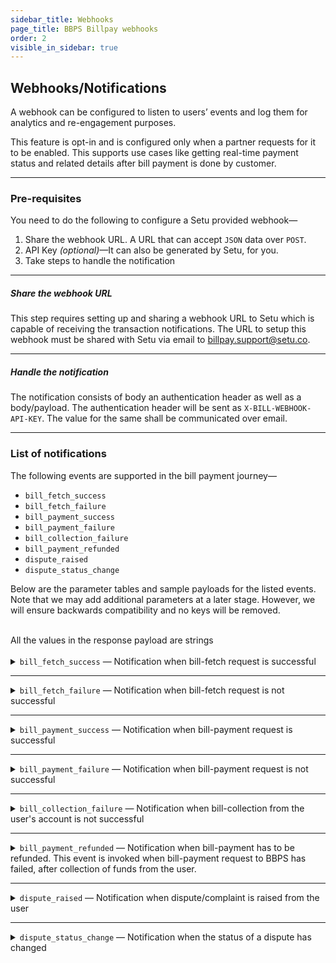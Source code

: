 ```yaml
---
sidebar_title: Webhooks
page_title: BBPS Billpay webhooks
order: 2
visible_in_sidebar: true
---
```


## Webhooks/Notifications

A webhook can be configured to listen to users’ events and log them for analytics and re-engagement purposes.

<Callout type="tip">
  This feature is opt-in and is configured only when a partner requests for it
  to be enabled. This supports use cases like getting real-time payment status
  and related details after bill payment is done by customer.
</Callout>

<br />

<hr class="primary" />

### Pre-requisites

You need to do the following to configure a Setu provided webhook—

1. Share the webhook URL. A URL that can accept `JSON` data over `POST`.
2. API Key _(optional)_—It can also be generated by Setu, for you.
3. Take steps to handle the notification

<hr class="tertiary" />

##### Share the webhook URL

This step requires setting up and sharing a webhook URL to Setu which is capable of receiving the transaction notifications. The URL to setup this webhook must be shared with Setu via email to <a href="">billpay.support@setu.co</a>.

<hr class="tertiary" />

##### Handle the notification

The notification consists of body an authentication header as well as a body/payload. The authentication header will be sent as `X-BILL-WEBHOOK-API-KEY`. The value for the same shall be communicated over email.

<hr class="primary" />

### List of notifications

The following events are supported in the bill payment journey—

- `bill_fetch_success`
- `bill_fetch_failure`
- `bill_payment_success`
- `bill_payment_failure`
- `bill_collection_failure`
- `bill_payment_refunded`
- `dispute_raised`
- `dispute_status_change`

Below are the parameter tables and sample payloads for the listed events. Note that we may add additional parameters at a later stage. However, we will ensure backwards compatibility and no keys will be removed.

<br />

<Callout type="warning">
  All the values in the response payload are strings
</Callout>

<br />
<br />

<Card padding="nano" shape="rounded">
  <details>
    <summary>
      <Text weight="600" marginBottom="none">
        <code>bill_fetch_success</code> — Notification when bill-fetch request
        is successful
      </Text>
    </summary>
    <CodeBlockWithCopy language="json">
      {`{
    "mobileNumber": "9481773053",
    "status": "FETCH_SUCCESS",
    "billId": "490a8940-886e-45ed-bfd1-21dbed064373",
    "billNumber": "6657801290", // if available
    "billerId": "MAHI00000NATIC",
    "billerName": "Mahindra Rural Housing Finance Ltd",
    "billerCategory": "Loan-Repayment",
    "billAmount": "101.0",
    "billDate":"2024-03-01"   // if available
    "dueDate": "2024-03-20",  // if available
    "customerName": "Ram Charan", // if available
    "customerId": "cust@1234" // if available
    "sessionId": "7f6de02a-0061-403f-bd65-47d4b5f72c87",
    "event": "bill_fetch_success",
    "refId": "CMA0I65RCU2I32C3L0H0KNYQYAG40021831",
    "additionalInfo": [
        {
            "name": "example",
            "value": "ABC"
        }
    ]
}`}
    </CodeBlockWithCopy>
    <table>
      <tr>
        <td>Parameter</td>
        <td>Data Type</td>
        <td>Description</td>
        <td>Example</td>
      </tr>
      <tr>
        <td>mobileNumber</td>
        <td>String (Number)</td>
        <td>Mobile number used to generate the bill-fetch request</td>
        <td>
          <code>9481773053</code>
        </td>
      </tr>
      <tr>
        <td>status</td>
        <td>String</td>
        <td>Status of the bill-fetch request</td>
        <td>
          <code>FETCH_SUCCESS</code>
        </td>
      </tr>
      <tr>
        <td>billId</td>
        <td>String</td>
        <td>
          Unique identifier for the bill. It is generated by the biller. Not
          applicable where there is no bill.
        </td>
        <td>
          <code>490a8940-886e-45ed-bfd1-21dbed064373</code>
        </td>
      </tr>
      <tr>
        <td>billNumber</td>
        <td>String</td>
        <td>
          Unique identifier for the bill as sent by NPCI. Not applicable where
          there is no bill.
        </td>
        <td>
          <code>490a8940-886e-45ed-bfd1-21dbed064373</code>
        </td>
      </tr>
      <tr>
        <td>billerId</td>
        <td>String</td>
        <td>Unique identifier (Biller ID in BBPS) allocated to the Biller</td>
        <td>
          <code>MAHI00000NATIC</code>
        </td>
      </tr>
      <tr>
        <td>billerName</td>
        <td>String</td>
        <td>Name of the biller as registered with BBPS</td>
        <td>
          <code>Mahindra Rural Housing Finance Ltd</code>
        </td>
      </tr>
      <tr>
        <td>billerCategory</td>
        <td>String</td>
        <td>
          Category of the biller as registered with BBPS. There are more than 25
          biller categories.
        </td>
        <td>
          <code>Loan-Repayment; Electricity; Landline-Postpaid etc.</code>
        </td>
      </tr>
      <tr>
        <td>billAmount</td>
        <td>String (Number)</td>
        <td>Amount of the bill in rupees (INR)</td>
        <td>
          <code>101.55</code>
        </td>
      </tr>
      <tr>
        <td>billDate</td>
        <td>String (Date)</td>
        <td>Date of bill generation. Format is YYYY-MM-DD.</td>
        <td>
          <code>2023-05-02</code>
        </td>
      </tr>
      <tr>
        <td>dueDate</td>
        <td>String (Date)</td>
        <td>Due date of the bill. Format is YYYY-MM-DD.</td>
        <td>
          <code>2023-05-20</code>
        </td>
      </tr>
      <tr>
        <td>customerId</td>
        <td>String</td>
        <td>Unique identifier for the customerId used for this session</td>
        <td>
          <code>cust@1234</code>
        </td>
      </tr>
      <tr>
        <td>sessionId</td>
        <td>String</td>
        <td>Unique identifier for the session used for this request</td>
        <td>
          <code>7f6de02a-0061-403f-bd65-47d4b5f72c87</code>
        </td>
      </tr>
      <tr>
        <td>event</td>
        <td>String</td>
        <td>Name of the event to identify this user event</td>
        <td>
          <code>bill_fetch_success</code>
        </td>
      </tr>
      <tr>
        <td>additionalInfo</td>
        <td>String</td>
        <td>
          Additional info available to Agent Institutions basis the additional
          info passed by the biller.
        </td>
        <td>
          <code>name:&quot;example&quot; value:&quot;ABC&quot;</code>
        </td>
      </tr>
      <tr>
        <td>refId</td>
        <td>String</td>
        <td>BBPS Reference ID</td>
        <td>
          <code>CMA0I65RCU2I32C3L0H0KNYQYAG40021831</code>
        </td>
      </tr>
    </table>
  </details>
</Card>

<hr class="primary" />

<Card padding="nano" shape="rounded">
  <details>
    <summary>
      <Text weight="600" marginBottom="none">
        <code>bill_fetch_failure</code> — Notification when bill-fetch request
        is not successful
      </Text>
    </summary>
    <CodeBlockWithCopy language="json">
      {`{
        "mobileNumber": "9481773053",
        "status": "FETCH_FAILURE",
        "billId": "",
        "billerId": "MAHI00000NATIC",
        "billerName": "Mahindra Rural Housing Finance Ltd",
        "billerCategory": "Loan-Repayment",
        "sessionId": "7f6de02a-0061-403f-bd65-47d4b5f72c87",
        "customerId": "cust@1234" // if available
        "event": "bill_fetch_failure",
        "refId": "CMA0I65RCU2I32C3L0H0KNYQYAG40021831",
        "fetchErrorCode": "ERR001",
        "error": {
            "code": "ERR001",
            "message": "Unable to get details"
        }
}`}
    </CodeBlockWithCopy>
    <table>
      <tr>
        <td>Parameter</td>
        <td>Data Type</td>
        <td>Description</td>
        <td>Example</td>
      </tr>
      <tr>
        <td>mobileNumber</td>
        <td>String (Number)</td>
        <td>Mobile number used to generate the bill-fetch request</td>
        <td>
          <code>9481773053</code>
        </td>
      </tr>
      <tr>
        <td>status</td>
        <td>String</td>
        <td>Status of the bill-fetch request</td>
        <td>
          <code>FETCH_FAILURE</code>
        </td>
      </tr>
      <tr>
        <td>billId</td>
        <td>String</td>
        <td>
          Unique identifier for the bill. It is generated by the biller. Also
          called as billNumber. Not applicable where there is no bill.
        </td>
        <td>
          <code>69a1fbc0-b5d1-4cbf-ac6d-c4244e3e7e0c</code>
        </td>
      </tr>
      <tr>
        <td>billerId</td>
        <td>String</td>
        <td>Unique identifier (Biller ID in BBPS) allocated to the Biller</td>
        <td>
          <code>MAHI00000NATIC</code>
        </td>
      </tr>
      <tr>
        <td>billerName</td>
        <td>String</td>
        <td>Name of the biller as registered with BBPS</td>
        <td>
          <code>Mahindra Rural Housing Finance Ltd</code>
        </td>
      </tr>
      <tr>
        <td>billerCategory</td>
        <td>String</td>
        <td>
          Category of the biller as registered with BBPS. There are more than 25
          biller categories.
        </td>
        <td>
          <code>Loan-Repayment</code>
        </td>
      </tr>
      <tr>
        <td>sessionId</td>
        <td>String</td>
        <td>Unique identifier for the session used for this request</td>
        <td>
          <code>7f6de02a-0061-403f-bd65-47d4b5f72c87</code>
        </td>
      </tr>
      <tr>
        <td>customerId</td>
        <td>String</td>
        <td>Unique identifier for the customerId used for this session</td>
        <td>
          <code>cust@1234</code>
        </td>
      </tr>
      <tr>
        <td>event</td>
        <td>String</td>
        <td>Name of the event to identify this user event</td>
        <td>
          <code>bill_fetch_failure</code>
        </td>
      </tr>
      <tr>
        <td>fetchErrorCode</td>
        <td>String</td>
        <td>Error codes for the failure</td>
        <td>
          <code>ERR001</code>
        </td>
      </tr>
      <tr>
        <td>error</td>
        <td></td>
        <td>Error array containing details of the error</td>
        <td></td>
      </tr>
      <tr>
        <td>code</td>
        <td>String</td>
        <td>Error code</td>
        <td>
          <code>ERR001</code>
        </td>
      </tr>
      <tr>
        <td>message</td>
        <td>String</td>
        <td>Error description</td>
        <td>
          <code>Unable to get details</code>
        </td>
      </tr>
      <tr>
        <td>refId</td>
        <td>String</td>
        <td>BBPS Reference ID</td>
        <td>
          <code>CMA0I65RCU2I32C3L0H0KNYQYAG40021831</code>
        </td>
      </tr>
    </table>
  </details>
</Card>

<hr class="primary" />

<Card padding="nano" shape="rounded">
  <details>
    <summary>
      <Text weight="600" marginBottom="none">
        <code>bill_payment_success</code> — Notification when bill-payment
        request is successful
      </Text>
    </summary>
    <CodeBlockWithCopy language="json">
      {`{
    "txnId": "AXO101557980",
    "mobileNumber": "9481773053",
    "status": "PAYMENT_SUCCESS",
    "billId": "dfeeaf14-e43a-4196-90d0-41089e979ad5",
    "billerId": "MAHI00000NATIC",
    "billerName": "Mahindra Rural Housing Finance Ltd",
    "billerCategory": "Loan-Repayment",
    "sessionId": "7f6de02a-0061-403f-bd65-47d4b5f72c87",
    "customerId": "cust@1234" // if available
    "billAmount": "105.0",
    "dueDate": "2021-05-23", // if available
    "amountPaid": "601.00",
    "orderId": "H001234566666",
    "event": "bill_payment_success",
    "refId": "CMA0I65RCU2I32C3L0H0KNYQYAG40021831",
    "paidOn": "02-01-2006 15:04:05"
}`}
    </CodeBlockWithCopy>
    <table>
      <tr>
        <td>Parameter</td>
        <td>Data Type</td>
        <td>Description</td>
        <td>Example</td>
      </tr>
      <tr>
        <td>txnId</td>
        <td>String</td>
        <td>
          Unique identifier for the transaction generated by COU, here Setu.
          Also known as BBPS transaction ID.
        </td>
        <td>
          <code>AXO101557980</code>
        </td>
      </tr>
      <tr>
        <td>mobileNumber</td>
        <td>String (Number)</td>
        <td>Mobile number used to generate the bill-payment request</td>
        <td>
          <code>9481773053</code>
        </td>
      </tr>
      <tr>
        <td>status</td>
        <td>String</td>
        <td>Status of the bill-payment request</td>
        <td>
          <code>PAYMENT_SUCCESS</code>
        </td>
      </tr>
      <tr>
        <td>billId</td>
        <td>String</td>
        <td>
          Unique identifier for the bill. It is generated by the biller. Also
          called as billNumber. Not applicable where there is no bill.
        </td>
        <td>
          <code>dfeeaf14-e43a-4196-90d0-41089e979ad5</code>
        </td>
      </tr>
      <tr>
        <td>billerId</td>
        <td>String</td>
        <td>Unique identifier (Biller ID in BBPS) allocated to the Biller</td>
        <td>
          <code>MAHI00000NATIC</code>
        </td>
      </tr>
      <tr>
        <td>billerName</td>
        <td>String</td>
        <td>Name of the biller as registered with BBPS</td>
        <td>
          <code>Mahindra Rural Housing Finance Ltd</code>
        </td>
      </tr>
      <tr>
        <td>billerCategory</td>
        <td>String</td>
        <td>
          Category of the biller as registered with BBPS. There are more than 25
          biller categories.
        </td>
        <td>
          <code>Loan-Repayment</code>
        </td>
      </tr>
      <tr>
        <td>sessionId</td>
        <td>String</td>
        <td>Unique identifier for the session used for this request</td>
        <td>
          <code>7f6de02a-0061-403f-bd65-47d4b5f72c87</code>
        </td>
      </tr>
      <tr>
        <td>customerId</td>
        <td>String</td>
        <td>Unique identifier for the customerId used for this session</td>
        <td>
          <code>cust@1234</code>
        </td>
      </tr>
      <tr>
        <td>billAmount</td>
        <td>String (Number)</td>
        <td>Amount of the bill in rupees (INR)</td>
        <td>
          <code>601.75</code>
        </td>
      </tr>
      <tr>
        <td>dueDate</td>
        <td>String (Date)</td>
        <td>Due date of the bill. Format is YYYY-MM-DD.</td>
        <td>
          <code>2023-05-02</code>
        </td>
      </tr>
      <tr>
        <td>amountPaid</td>
        <td>String (Number)</td>
        <td>
          Amount paid by the user in rupees (INR). This is especially applicable
          for billers where there is no billAmount, eg. Fastag
        </td>
        <td>
          <code>601.75</code>
        </td>
      </tr>
      <tr>
        <td>orderId</td>
        <td>String</td>
        <td>Unique identifier for a payment request. Generated by Setu.</td>
        <td>
          <code>H001234566666</code>
        </td>
      </tr>
      <tr>
        <td>event</td>
        <td>String</td>
        <td>Name of the event to identify this user event</td>
        <td>
          <code>bill_payment_success</code>
        </td>
      </tr>
      <tr>
        <td>paidOn</td>
        <td>String (DateTime)</td>
        <td>Time of transaction</td>
        <td>
          <code>02-01-2006 15:04:05</code>
        </td>
      </tr>
      <tr>
        <td>refId</td>
        <td>String</td>
        <td>BBPS Reference ID</td>
        <td>
          <code>CMA0I65RCU2I32C3L0H0KNYQYAG40021831</code>
        </td>
      </tr>
    </table>
  </details>
</Card>

<hr class="primary" />

<Card padding="nano" shape="rounded">
  <details>
    <summary>
      <Text weight="600" marginBottom="none">
        <code>bill_payment_failure</code> — Notification when bill-payment
        request is not successful
      </Text>
    </summary>
    <CodeBlockWithCopy language="json">
      {`{
    "txnId": "AXO101557980",
    "mobileNumber": "9481773053",
    "status": "PAYMENT_FAILED",
    "billId": "dfeeaf14-e43a-4196-90d0-41089e979ad5",
    "billerId": "MAHI00000NATIC",
    "billerName": "Mahindra Rural Housing Finance Ltd",
    "billerCategory": "Loan-Repayment",
    "sessionId": "7f6de02a-0061-403f-bd65-47d4b5f72c87",
    "customerId": "cust@1234" // if available
    "orderId": "Q00ABCDEFGHZOQ",
    "billAmount": "105.0",
    "dueDate": "2021-05-23", // if available
    "amountPaid": "601.00",
    "event": "bill_payment_failure",
    "refId": "CMA0I65RCU2I32C3L0H0KNYQYAG40021831"
}`}
    </CodeBlockWithCopy>
    <table>
      <tr>
        <td>Parameter</td>
        <td>Data Type</td>
        <td>Description</td>
        <td>Example</td>
      </tr>
      <tr>
        <td>txnId</td>
        <td>String</td>
        <td>
          Unique identifier for the transaction generated by COU, here Setu.
          Also known as BBPS transaction ID.
        </td>
        <td>
          <code>AX0101557980</code>
        </td>
      </tr>
      <tr>
        <td>mobileNumber</td>
        <td>String (Number)</td>
        <td>Mobile number used to generate the bill-payment request</td>
        <td>
          <code>9481773053</code>
        </td>
      </tr>
      <tr>
        <td>status</td>
        <td>String</td>
        <td>Status of the bill-payment request</td>
        <td>
          <code>PAYMENT_FAILED</code>
        </td>
      </tr>
      <tr>
        <td>billId</td>
        <td>String</td>
        <td>
          Unique identifier for the bill. It is generated by the biller. Also
          called as billNumber. Not applicable where there is no bill.
        </td>
        <td>
          <code>dfeeaf14-e43a-4196-90d0-41089e979ad5</code>
        </td>
      </tr>
      <tr>
        <td>billerId</td>
        <td>String</td>
        <td>Unique identifier (Biller ID in BBPS) allocated to the Biller</td>
        <td>
          <code>MAHI00000NATIC</code>
        </td>
      </tr>
      <tr>
        <td>billerName</td>
        <td>String</td>
        <td>Name of the biller as registered with BBPS</td>
        <td>
          <code>Mahindra Rural Housing Finance Ltd</code>
        </td>
      </tr>
      <tr>
        <td>billerCategory</td>
        <td>String</td>
        <td>
          Category of the biller as registered with BBPS. There are more than 25
          biller categories.
        </td>
        <td>
          <code>Loan-Repayment</code>
        </td>
      </tr>
      <tr>
        <td>sessionId</td>
        <td>String</td>
        <td>Unique identifier for the session used for this request</td>
        <td>
          <code>7f6de02a-0061-403f-bd65-47d4b5f72c87</code>
        </td>
      </tr>
      <tr>
        <td>customerId</td>
        <td>String</td>
        <td>Unique identifier for the customerId used for this session</td>
        <td>
          <code>cust@1234</code>
        </td>
      </tr>
      <tr>
        <td>orderId</td>
        <td>String</td>
        <td>Unique identifier for a payment request. Generated by Setu.</td>
        <td>
          <code>Q00ABCDEFGHZOQ</code>
        </td>
      </tr>
      <tr>
        <td>billAmount</td>
        <td>String (Number)</td>
        <td>Amount of the bill in rupees (INR)</td>
        <td>
          <code>101.55</code>
        </td>
      </tr>
      <tr>
        <td>dueDate</td>
        <td>String (Date)</td>
        <td>Due date of the bill. Format is YYYY-MM-DD.</td>
        <td>
          <code>2023-05-02</code>
        </td>
      </tr>
      <tr>
        <td>amountPaid</td>
        <td>String (Number)</td>
        <td>
          Amount paid by the user in rupees (INR). This is applicable for
          billers where there is no bill generated, eg. Fastag
        </td>
        <td>
          <code>601.75</code>
        </td>
      </tr>
      <tr>
        <td>event</td>
        <td>String</td>
        <td>Name of the event to identify this user event</td>
        <td>
          <code>bill_payment_failure</code>
        </td>
      </tr>
      <tr>
        <td>refId</td>
        <td>String</td>
        <td>BBPS Reference ID</td>
        <td>
          <code>CMA0I65RCU2I32C3L0H0KNYQYAG40021831</code>
        </td>
      </tr>
    </table>
  </details>
</Card>

<hr class="primary" />

<Card padding="nano" shape="rounded">
  <details>
    <summary>
      <Text weight="600" marginBottom="none">
        <code>bill_collection_failure</code> — Notification when bill-collection
        from the user's account is not successful
      </Text>
    </summary>
    <CodeBlockWithCopy language="json">
      {`{
    "txnId": null,
    "mobileNumber": "9481773053",
    "status": "COLLECTION_FAILURE",
    "billId": "dfeeaf14-e43a-4196-90d0-41089e979ad5",
    "billerId": "MAHI00000NATIC",
    "billerName": "Mahindra Rural Housing Finance Ltd",
    "billerCategory": "Loan-Repayment",
    "billAmount": "105.0",
    "dueDate": "2021-05-23", // if available
    "sessionId": "7f6de02a-0061-403f-bd65-47d4b5f72c87",
    "customerId": "cust@1234" // if available
    "amountPaid": 601.0,
    "amount": null,
    "event": "bill_collection_failure",
    "refId": "CMA0I65RCU2I32C3L0H0KNYQYAG40021831"
}`}
    </CodeBlockWithCopy>
    <table>
      <tr>
        <td>Parameter</td>
        <td>Data Type</td>
        <td>Description</td>
        <td>Example</td>
      </tr>
      <tr>
        <td>txnId</td>
        <td></td>
        <td>
          Unique identifier for the transaction generated by COU. Not generated
          here because Setu does not post the bill-payment request to BBPS.
        </td>
        <td>
          <code>null</code>
        </td>
      </tr>
      <tr>
        <td>mobileNumber</td>
        <td>String (Number)</td>
        <td>Mobile number used to generate the bill-payment request</td>
        <td>
          <code>9481773053</code>
        </td>
      </tr>
      <tr>
        <td>status</td>
        <td>String</td>
        <td>Status of the bill-payment request</td>
        <td>
          <code>COLLECTION_FAILURE</code>
        </td>
      </tr>
      <tr>
        <td>billId</td>
        <td>String</td>
        <td>
          Unique identifier for the bill. It is generated by the biller. Also
          called as billNumber. Not applicable where there is no bill.
        </td>
        <td>
          <code>dfeeaf14-e43a-4196-90d0-41089e979ad5</code>
        </td>
      </tr>
      <tr>
        <td>billerId</td>
        <td>String</td>
        <td>Unique identifier (Biller ID in BBPS) allocated to the Biller</td>
        <td>
          <code>MAHI00000NATIC</code>
        </td>
      </tr>
      <tr>
        <td>billerName</td>
        <td>String</td>
        <td>Name of the biller as registered with BBPS</td>
        <td>
          <code>Mahindra Rural Housing Finance Ltd</code>
        </td>
      </tr>
      <tr>
        <td>billerCategory</td>
        <td>String</td>
        <td>
          Category of the biller as registered with BBPS. There are more than 25
          biller categories.
        </td>
        <td>
          <code>Loan-Repayment</code>
        </td>
      </tr>
      <tr>
        <td>billAmount</td>
        <td>String (Number)</td>
        <td>Amount of the bill in rupees (INR)</td>
        <td>
          <code>101.55</code>
        </td>
      </tr>
      <tr>
        <td>dueDate</td>
        <td>String (Date)</td>
        <td>Due date of the bill. Format is YYYY-MM-DD.</td>
        <td>
          <code>2023-05-02</code>
        </td>
      </tr>
      <tr>
        <td>sessionId</td>
        <td>String</td>
        <td>Unique identifier for the session used for this request</td>
        <td>
          <code>7f6de02a-0061-403f-bd65-47d4b5f72c87</code>
        </td>
      </tr>
      <tr>
        <td>customerId</td>
        <td>String</td>
        <td>Unique identifier for the customerId used for this session</td>
        <td>
          <code>cust@1234</code>
        </td>
      </tr>
      <tr>
        <td>amountPaid</td>
        <td>String (Number)</td>
        <td>
          Amount paid by the user in rupees (INR). This is applicable for
          billers where there is no bill generated, eg. Fastag. Will be null for
          this event.
        </td>
        <td>
          <code>601.75</code>
        </td>
      </tr>
      <tr>
        <td>amount</td>
        <td></td>
        <td></td>
        <td>
          <code>null</code>
        </td>
      </tr>
      <tr>
        <td>event</td>
        <td>String</td>
        <td>Name of the event to identify this user event</td>
        <td>
          <code>bill_collection_failure</code>
        </td>
      </tr>
      <tr>
        <td>refId</td>
        <td>String</td>
        <td>BBPS Reference ID</td>
        <td>
          <code>CMA0I65RCU2I32C3L0H0KNYQYAG40021831</code>
        </td>
      </tr>
    </table>
  </details>
</Card>

<hr class="primary" />

<Card padding="nano" shape="rounded">
  <details>
    <summary>
      <Text weight="600" marginBottom="none">
        <code>bill_payment_refunded</code> — Notification when bill-payment has
        to be refunded. This event is invoked when bill-payment request to BBPS
        has failed, after collection of funds from the user.
      </Text>
    </summary>
    <CodeBlockWithCopy language="json">
      {`{
    "txnId": "AXO101557980",
    "mobileNumber": "9481773053",
    "status": "PAYMENT_REFUNDED",
    "billId": "dfeeaf14-e43a-4196-90d0-41089e979ad5",
    "billerId": "MAHI00000NATIC",
    "billerName": "Mahindra Rural Housing Finance Ltd",
    "billerCategory": "Loan-Repayment",
    "sessionId": "7f6de02a-0061-403f-bd65-47d4b5f72c87",
    "customerId": "cust@1234" // if available
    "billAmount": "105.0",
    "dueDate": "2021-05-23", // if available
    "orderId": "H001234566666",
    "amountPaid": "601.00",
    "event": "bill_payment_refunded",
    "refId": "CMA0I65RCU2I32C3L0H0KNYQYAG40021831"
}`}
    </CodeBlockWithCopy>
    <table>
      <tr>
        <td>Parameter</td>
        <td>Data Type</td>
        <td>Description</td>
        <td>Example</td>
      </tr>
      <tr>
        <td>txnId</td>
        <td>String</td>
        <td>Unique identifier for the transaction generated by COU.</td>
        <td>
          <code>AX0101557980</code>
        </td>
      </tr>
      <tr>
        <td>mobileNumber</td>
        <td>String (Number)</td>
        <td>Mobile number used to generate the bill-payment request</td>
        <td>
          <code>9481773053</code>
        </td>
      </tr>
      <tr>
        <td>status</td>
        <td>String</td>
        <td>Status of the bill-payment request</td>
        <td>
          <code>PAYMENT_REFUNDED</code>
        </td>
      </tr>
      <tr>
        <td>billId</td>
        <td>String</td>
        <td>
          Unique identifier for the bill. It is generated by the biller. Also
          called as billNumber
        </td>
        <td>
          <code>dfeeaf14-e43a-4196-90d0-41089e979ad5</code>
        </td>
      </tr>
      <tr>
        <td>billerId</td>
        <td>String</td>
        <td>Unique identifier (Biller ID in BBPS) allocated to the Biller</td>
        <td>
          <code>MAHI00000NATIC</code>
        </td>
      </tr>
      <tr>
        <td>billerName</td>
        <td>String</td>
        <td>Name of the biller as registered with BBPS</td>
        <td>
          <code>Mahindra Rural Housing Finance Ltd</code>
        </td>
      </tr>
      <tr>
        <td>billerCategory</td>
        <td>String</td>
        <td>
          Category of the biller as registered with BBPS. There are more than 25
          biller categories.
        </td>
        <td>
          <code>Loan-Repayment</code>
        </td>
      </tr>
      <tr>
        <td>sessionId</td>
        <td>String</td>
        <td>Unique identifier for the session used for this request</td>
        <td>
          <code>7f6de02a-0061-403f-bd65-47d4b5f72c87</code>
        </td>
      </tr>
      <tr>
        <td>customerId</td>
        <td>String</td>
        <td>Unique identifier for the customerId used for this session</td>
        <td>
          <code>cust@1234</code>
        </td>
      </tr>
      <tr>
        <td>billAmount</td>
        <td>String (Number)</td>
        <td>Amount of the bill in rupees (INR)</td>
        <td>
          <code>601.75</code>
        </td>
      </tr>
      <tr>
        <td>dueDate</td>
        <td>String (Date)</td>
        <td>Due date of the bill. Format is YYYY-MM-DD.</td>
        <td>
          <code>2023-05-02</code>
        </td>
      </tr>
      <tr>
        <td>orderId</td>
        <td>String</td>
        <td>Unique identifier for a payment request. Generated by Setu.</td>
        <td>
          <code>H001234566666</code>
        </td>
      </tr>
      <tr>
        <td>amountPaid</td>
        <td>String (Number)</td>
        <td>
          Amount paid by the user in rupees (INR). This is applicable for
          billers where there is no bill generated, eg. Fastag
        </td>
        <td>
          <code>601.75</code>
        </td>
      </tr>
      <tr>
        <td>event</td>
        <td>String</td>
        <td>Status to identify this user event</td>
        <td>
          <code>bill_payment_refunded</code>
        </td>
      </tr>
      <tr>
        <td>refId</td>
        <td>String</td>
        <td>BBPS Reference ID</td>
        <td>
          <code>CMA0I65RCU2I32C3L0H0KNYQYAG40021831</code>
        </td>
      </tr>
    </table>
  </details>
</Card>

<hr class="primary" />

<Card padding="nano" shape="rounded">
  <details>
    <summary>
      <Text weight="600" marginBottom="none">
        <code>dispute_raised</code> — Notification when dispute/complaint is
        raised from the user
      </Text>
    </summary>
    <CodeBlockWithCopy language="json">
      {`{
    "txnId": "AXO198058515",
    "txnDate": "2021-06-24",
    "issueType": "1",
    "description": "What the customer tells the issue is",
    "mobileNumber": "8971302465",
    "referenceId": "ksyTnYVLor/YQ6IRBxzbYp88LuknxVT/2021-06-24",
    "status": "submitted",
    "event": "dispute_raised",
    "refId": "CMA0I65RCU2I32C3L0H0KNYQYAG40021831"
}`}
    </CodeBlockWithCopy>
    <table>
      <tr>
        <td>Parameter</td>
        <td>Data Type</td>
        <td>Description</td>
        <td>Example</td>
      </tr>
      <tr>
        <td>txnId</td>
        <td>String</td>
        <td>
          Unique identifier for the transaction generated by COU, here Setu.
          Also known as BBPS transaction ID.
        </td>
        <td>
          <code>AX0198058515</code>
        </td>
      </tr>
      <tr>
        <td>txnDate</td>
        <td>String (Date)</td>
        <td>Date of the transaction. Format is YYYY-MM-DD.</td>
        <td>
          <code>2021-06-24</code>
        </td>
      </tr>
      <tr>
        <td>issueType</td>
        <td>String</td>
        <td></td>
        <td>
          <code>1</code>
        </td>
      </tr>
      <tr>
        <td>description</td>
        <td>String</td>
        <td>Description as entered by the user.</td>
        <td>
          <code>Message entered by the user</code>
        </td>
      </tr>
      <tr>
        <td>mobileNumber</td>
        <td>String (Number)</td>
        <td>Mobile number used to generate the dispute</td>
        <td>
          <code>8971302465</code>
        </td>
      </tr>
      <tr>
        <td>referenceId</td>
        <td>String</td>
        <td>Unique identifer for the dispute raised, generated by Setu.</td>
        <td>
          <code>ksyTnYVLor/YQ6IRBxzbYp88LuknxVT/2021-06-24</code>
        </td>
      </tr>
      <tr>
        <td>status</td>
        <td>String</td>
        <td>Status of the dispute</td>
        <td>
          <code>submitted</code>
        </td>
      </tr>
      <tr>
        <td>event</td>
        <td>String</td>
        <td>Status to identify this user event</td>
        <td>
          <code>dispute_raised</code>
        </td>
      </tr>
      <tr>
        <td>refId</td>
        <td>String</td>
        <td>BBPS Reference ID</td>
        <td>
          <code>CMA0I65RCU2I32C3L0H0KNYQYAG40021831</code>
        </td>
      </tr>
    </table>
  </details>
</Card>

<hr class="primary" />

<Card padding="nano" shape="rounded">
  <details>
    <summary>
      <Text weight="600" marginBottom="none">
        <code>dispute_status_change</code> — Notification when the status of a
        dispute has changed
      </Text>
    </summary>
    <CodeBlockWithCopy language="json">
      {`{
    "txnId": "AXO198058515",
    "txnDate": "2021-06-24",
    "issueType": "1",
    "description": "What the customer tells the issue is",
    "mobileNumber": "8971302465",
    "referenceId": "ksyTnYVLor/YQ6IRBxzbYp88LuknxVT/2021-06-24",
    "status": "closed/unknown",
    "event": "dispute_status_change",
    "refId": "CMA0I65RCU2I32C3L0H0KNYQYAG40021831"
}`}
    </CodeBlockWithCopy>
    <table>
      <tr>
        <td>Parameter</td>
        <td>Data Type</td>
        <td>Description</td>
        <td>Example</td>
      </tr>
      <tr>
        <td>txnId</td>
        <td>String</td>
        <td>
          Unique identifier for the transaction generated by COU, here Setu.
          Also known as BBPS transaction ID.
        </td>
        <td>
          <code>AX0198058515</code>
        </td>
      </tr>
      <tr>
        <td>txnDate</td>
        <td>String (Date)</td>
        <td>Date of the transaction. Format is YYYY-MM-DD.</td>
        <td>
          <code>2023-05-02</code>
        </td>
      </tr>
      <tr>
        <td>issueType</td>
        <td>String</td>
        <td></td>
        <td>
          <code>1</code>
        </td>
      </tr>
      <tr>
        <td>description</td>
        <td>String</td>
        <td>Description as entered by the user.</td>
        <td>
          <code>Message entered by the user</code>
        </td>
      </tr>
      <tr>
        <td>mobileNumber</td>
        <td>String (Number)</td>
        <td>Mobile number used to generate the dispute</td>
        <td>
          <code>8971302465</code>
        </td>
      </tr>
      <tr>
        <td>referenceId</td>
        <td>String</td>
        <td>Unique identifer for the dispute raised, generated by Setu.</td>
        <td>
          <code>ksyTnYVLor/YQ6IRBxzbYp88LuknxVT/2021-06-24</code>
        </td>
      </tr>
      <tr>
        <td>status</td>
        <td>String</td>
        <td>Status of the dispute</td>
        <td>
          <code>closed/unknown</code>
        </td>
      </tr>
      <tr>
        <td>event</td>
        <td>String</td>
        <td>Status to identify this user event</td>
        <td>
          <code>dispute_status_change</code>
        </td>
      </tr>
      <tr>
        <td>refId</td>
        <td>String</td>
        <td>BBPS Reference ID</td>
        <td>
          <code>CMA0I65RCU2I32C3L0H0KNYQYAG40021831</code>
        </td>
      </tr>
    </table>
  </details>
</Card>

<WasPageHelpful />

